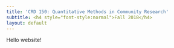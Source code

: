 ```yaml
---
title: 'CRD 150: Quantitative Methods in Community Research'
subtitle: <h4 style="font-style:normal">Fall 2018</h4>
layout: default
---
```


Hello website!